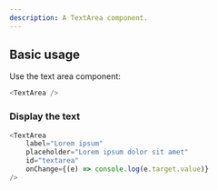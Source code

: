 ```yaml
---
description: A TextArea component.
---
```



## Basic usage

Use the text area component:

```js
<TextArea />
```

### Display the text

```js live
<TextArea
    label="Lorem ipsum"
    placeholder="Lorem ipsum dolor sit amet"
    id="textarea"
    onChange={(e) => console.log(e.target.value)}
/>
```
